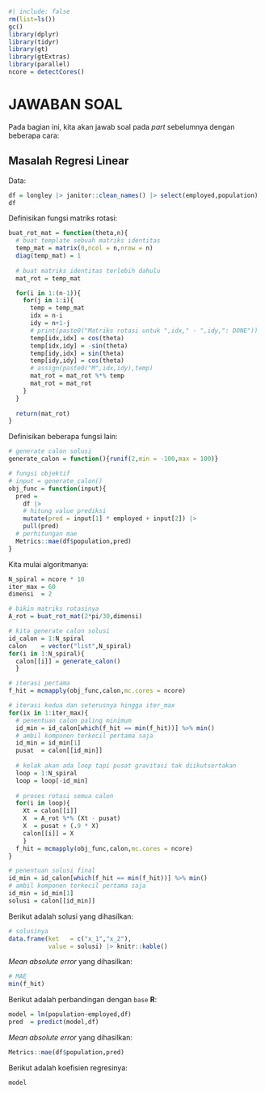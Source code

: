 ```r
#| include: false
rm(list=ls())
gc()
library(dplyr)
library(tidyr)
library(gt)
library(gtExtras)
library(parallel)
ncore = detectCores()
```

# JAWABAN SOAL

Pada bagian ini, kita akan jawab soal pada _part_ sebelumnya dengan beberapa cara:

## Masalah Regresi Linear

Data:

```r
df = longley |> janitor::clean_names() |> select(employed,population)
df
```

Definisikan fungsi matriks rotasi:

```r
buat_rot_mat = function(theta,n){
  # buat template sebuah matriks identitas
  temp_mat = matrix(0,ncol = n,nrow = n)
  diag(temp_mat) = 1
  
  # buat matriks identitas terlebih dahulu
  mat_rot = temp_mat

  for(i in 1:(n-1)){
    for(j in 1:i){
      temp = temp_mat
      idx = n-i
      idy = n+1-j
      # print(paste0("Matriks rotasi untuk ",idx," - ",idy,": DONE"))
      temp[idx,idx] = cos(theta)
      temp[idx,idy] = -sin(theta)
      temp[idy,idx] = sin(theta)
      temp[idy,idy] = cos(theta)
      # assign(paste0("M",idx,idy),temp)
      mat_rot = mat_rot %*% temp
      mat_rot = mat_rot 
    }
  }
  
  return(mat_rot)
}
```

Definisikan beberapa fungsi lain:

```r
# generate calon solusi
generate_calon = function(){runif(2,min = -100,max = 100)}

# fungsi objektif
# input = generate_calon()
obj_func = function(input){
  pred = 
    df |> 
    # hitung value prediksi
    mutate(pred = input[1] * employed + input[2]) |> 
    pull(pred)
  # perhitungan mae
  Metrics::mae(df$population,pred)
}
```

Kita mulai algoritmanya:

```r
N_spiral = ncore * 10
iter_max = 60
dimensi  = 2

# bikin matriks rotasinya
A_rot = buat_rot_mat(2*pi/30,dimensi)

# kita generate calon solusi
id_calon = 1:N_spiral
calon    = vector("list",N_spiral)
for(i in 1:N_spiral){
  calon[[i]] = generate_calon()
  }

# iterasi pertama
f_hit = mcmapply(obj_func,calon,mc.cores = ncore)

# iterasi kedua dan seterusnya hingga iter_max
for(ix in 1:iter_max){
  # penentuan calon paling minimum
  id_min = id_calon[which(f_hit == min(f_hit))] %>% min()
  # ambil komponen terkecil pertama saja
  id_min = id_min[1]
  pusat  = calon[[id_min]]
  
  # kelak akan ada loop tapi pusat gravitasi tak diikutsertakan
  loop = 1:N_spiral
  loop = loop[-id_min]
  
  # proses rotasi semua calon
  for(i in loop){
    Xt = calon[[i]]
    X  = A_rot %*% (Xt - pusat)
    X  = pusat + (.9 * X)
    calon[[i]] = X
    }
  f_hit = mcmapply(obj_func,calon,mc.cores = ncore)
}

# penentuan solusi final
id_min = id_calon[which(f_hit == min(f_hit))] %>% min()
# ambil komponen terkecil pertama saja
id_min = id_min[1]
solusi = calon[[id_min]]
```

Berikut adalah solusi yang dihasilkan:

```r
# solusinya
data.frame(ket   = c("x_1","x_2"),
           value = solusi) |> knitr::kable()
```

_Mean absolute error_ yang dihasilkan:

```r
# MAE
min(f_hit)
```

Berikut adalah perbandingan dengan `base` __R__:

```r
model = lm(population~employed,df)
pred  = predict(model,df)
```

_Mean absolute error_ yang dihasilkan:

```r
Metrics::mae(df$population,pred)
```

Berikut adalah koefisien regresinya:

```r
model
```












